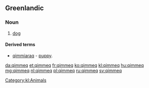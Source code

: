 ==Greenlandic==

===Noun===
{{kl-noun|pl=qimmit}}

# [[dog]]

====Derived terms====
* [[qimmiaraq]] - [[puppy]].

[[Category:kl:Animals]]

[[da:qimmeq]]
[[et:qimmeq]]
[[fr:qimmeq]]
[[ko:qimmeq]]
[[kl:qimmeq]]
[[hu:qimmeq]]
[[mg:qimmeq]]
[[nl:qimmeq]]
[[pl:qimmeq]]
[[ru:qimmeq]]
[[sv:qimmeq]]